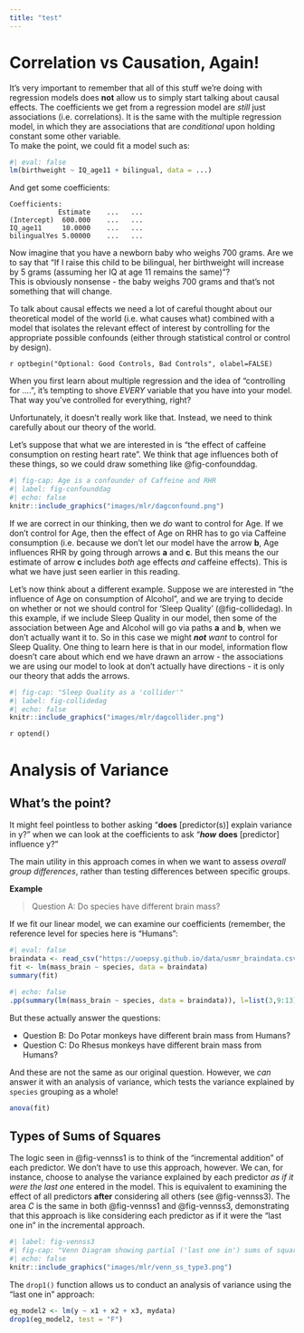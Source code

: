 ---
title: "test"
---




<div class="divider div-transparent div-dot"></div>


# Correlation vs Causation, Again!

It's very important to remember that all of this stuff we're doing with regression models does __not__ allow us to simply start talking about causal effects. The coefficients we get from a regression model are _still_ just associations (i.e. correlations). It is the same with the multiple regression model, in which they are associations that are _conditional_ upon holding constant some other variable.  
To make the point, we could fit a model such as:

```{r}
#| eval: false
lm(birthweight ~ IQ_age11 + bilingual, data = ...)
```
And get some coefficients:  
```
Coefficients:
            Estimate    ...   ...
(Intercept)  600.000    ...   ...
IQ_age11     10.0000    ...   ...
bilingualYes 5.00000    ...   ...
```

Now imagine that you have a newborn baby who weighs 700 grams. Are we to say that "If I raise this child to be bilingual, her birthweight will increase by 5 grams (assuming her IQ at age 11 remains the same)"?  
This is obviously nonsense - the baby weighs 700 grams and that's not something that will change.  

To talk about causal effects we need a lot of careful thought about our theoretical model of the world (i.e. what causes what) combined with a model that isolates the relevant effect of interest by controlling for the appropriate possible confounds (either through statistical control or control by design).  

`r optbegin("Optional: Good Controls, Bad Controls", olabel=FALSE)`

When you first learn about multiple regression and the idea of "controlling for ....", it's tempting to shove _EVERY_ variable that you have into your model. That way you've controlled for everything, right?  

Unfortunately, it doesn't really work like that. Instead, we need to think carefully about our theory of the world.  

Let's suppose that what we are interested in is "the effect of caffeine consumption on resting heart rate". We think that age influences both of these things, so we could draw something like @fig-confounddag.  

```{r}
#| fig-cap: Age is a confounder of Caffeine and RHR
#| label: fig-confounddag
#| echo: false
knitr::include_graphics("images/mlr/dagconfound.png")
```

If we are correct in our thinking, then we _do_ want to control for Age. If we don't control for Age, then the effect of Age on RHR has to go via Caffeine consumption (i.e. because we don't let our model have the arrow **b**, Age influences RHR by going through arrows **a** and **c**. But this means the our estimate of arrow **c** includes _both_ age effects _and_ caffeine effects). This is what we have just seen earlier in this reading.  

Let's now think about a different example. Suppose we are interested in "the influence of Age on consumption of Alcohol", and we are trying to decide on whether or not we should control for 'Sleep Quality' (@fig-collidedag). In this example, if we include Sleep Quality in our model, then some of the association between Age and Alcohol will go via paths **a** and **b**, when we don't actually want it to. So in this case we might _**not** want_ to control for Sleep Quality. 
One thing to learn here is that in our model, information flow doesn't care about which end we have drawn an arrow - the associations we are using our model to look at don't actually have directions - it is only our theory that adds the arrows.  

```{r}
#| fig-cap: "Sleep Quality as a 'collider'"
#| label: fig-collidedag
#| echo: false
knitr::include_graphics("images/mlr/dagcollider.png")
```

`r optend()`


<div class="divider div-transparent div-dot"></div>





# Analysis of Variance


## What's the point?  

It might feel pointless to bother asking "__does__ [predictor(s)] explain variance in y?" when we can look at the coefficients to ask "*__how__* __does__ [predictor] influence y?"  

The main utility in this approach comes in when we want to assess _overall group differences_, rather than testing differences between specific groups.  

:::statbox

__Example__  

> Question A: Do species have different brain mass? 

If we fit our linear model, we can examine our coefficients (remember, the reference level for species here is "Humans":  
```{r}
#| eval: false
braindata <- read_csv("https://uoepsy.github.io/data/usmr_braindata.csv")
fit <- lm(mass_brain ~ species, data = braindata)
summary(fit)
```
```{r}
#| echo: false
.pp(summary(lm(mass_brain ~ species, data = braindata)), l=list(3,9:13))
```

But these actually answer the questions:  

- Question B: Do Potar monkeys have different brain mass from Humans? 
- Question C: Do Rhesus monkeys have different brain mass from Humans?  

And these are not the same as our original question. However, we _can_ answer it with an analysis of variance, which tests the variance explained by `species` grouping as a whole!  
```{r}
anova(fit)
```

:::

## Types of Sums of Squares

The logic seen in @fig-vennss1 is to think of the "incremental addition" of each predictor. We don't have to use this approach, however. We can, for instance, choose to analyse the variance explained by each predictor _as if it were the last one_ entered in the model. This is equivalent to examining the effect of all predictors __after__ considering all others (see @fig-vennss3). The area $C$ is the same in both @fig-vennss1 and @fig-vennss3, demonstrating that this approach is like considering each predictor as if it were the "last one in" in the incremental approach.  

```{r}
#| label: fig-vennss3
#| fig-cap: "Venn Diagram showing partial ('last one in') sums of squares"
#| echo: false
knitr::include_graphics("images/mlr/venn_ss_type3.png")
```

The `drop1()` function allows us to conduct an analysis of variance using the “last one in” approach:

```{r}
eg_model2 <- lm(y ~ x1 + x2 + x3, mydata)
drop1(eg_model2, test = "F")
```


